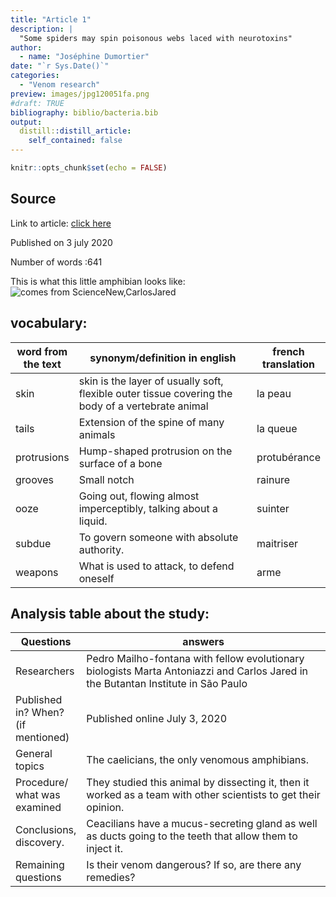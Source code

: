 ```yaml
---
title: "Article 1"
description: |
  "Some spiders may spin poisonous webs laced with neurotoxins"
author:
  - name: "Joséphine Dumortier"
date: "`r Sys.Date()`"
categories:
  - "Venom research"
preview: images/jpg120051fa.png
#draft: TRUE
bibliography: biblio/bacteria.bib
output:
  distill::distill_article:
    self_contained: false
---
```


```r
knitr::opts_chunk$set(echo = FALSE)
```


## Source

Link to article: [click here](https://www.sciencenews.org/article/caecilians-amphibians-venomous-bites)

Published on 3 july 2020

Number of words :641
 
This is what this little amphibian looks like: ![comes from ScienceNew,CarlosJared](https://www.sciencenews.org/wp-content/uploads/2020/07/070120_cw_caecilian_feat-1028x579.jpg)



## vocabulary:

| word from the text | synonym/definition in english                                                                      | french translation |
|--------------------|----------------------------------------------------------------------------------------------------|--------------------|
| skin               | skin is the layer of usually soft, flexible outer  tissue covering the body of a vertebrate animal | la peau            |
| tails              | Extension of the spine of many animals                                                             | la queue           |
| protrusions        | Hump-shaped protrusion on the surface of a bone                                                    | protubérance       |
| grooves            | Small notch                                                                                        | rainure            |
| ooze               | Going out, flowing almost imperceptibly, talking about a liquid.                                   | suinter            |
| subdue             | To govern someone with absolute authority.                                                         | maitriser          |
| weapons            | What is used to attack, to defend oneself                                                          | arme               |

## Analysis table about the study:

| Questions                             | answers                                                                                                                            |
|------------------------------------|-----------------------------------------------------------------------------------------------------------------------------------|
| Researchers                        | Pedro Mailho-fontana with fellow evolutionary biologists Marta Antoniazzi and Carlos Jared in the Butantan Institute in São Paulo |
| Published in? When? (if mentioned) | Published online July 3, 2020                                                                                                     |
| General topics                     | The caelicians, the only venomous amphibians.                                                                                     |
| Procedure/ what was examined       | They studied this animal by dissecting it, then it worked as a team with other scientists to get their opinion.                         |
| Conclusions,  discovery.           | Ceacilians have a mucus-secreting gland as well as ducts going to the teeth that allow them to inject it.                         |
| Remaining questions                | Is their venom dangerous? If so, are there any remedies?                                                                          |


